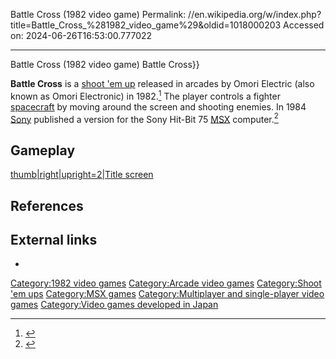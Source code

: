 Battle Cross (1982 video game)
Permalink: //en.wikipedia.org/w/index.php?title=Battle_Cross_%281982_video_game%29&oldid=1018000203
Accessed on: 2024-06-26T16:53:00.777022



------
Battle Cross (1982 video game)
{{Other uses|Battle Cross (disambiguation){{!}}Battle Cross}}
{{More citations needed|date=October 2019}}
{{Infobox video game
|title = Battle Cross
|image = Battle Cross.jpg
|caption = 
|developer = Omori Electric
|publisher = Omori Electric<br>[[Sony]]
|designer=
|released = '''1982:''' Arcade<br>'''1984:''' MSX
|platforms= [[Arcade game|Arcade]], [[MSX]]
|genre = [[Shooter game|Shooter]]
|modes = [[Single-player video game|Single-player]], [[Multiplayer video game|multiplayer]]
}}

'''Battle Cross''' is a [[shoot 'em up]] released in arcades by Omori Electric (also known as Omori Electronic) in 1982.<ref name=klov>{{KLOV game|id=7039|name=Battle Cross}}</ref> The player controls a fighter [[spacecraft]] by moving around the screen and shooting enemies. In 1984 [[Sony]] published a version for the Sony Hit-Bit 75 [[MSX]] computer.<ref name=hitbit>{{cite web |title=Battle Cross Hit-Bit MSX Manual |url=https://archive.org/details/BattleCross |website=archive.org |publisher=Sony |date=1984}}</ref>

==Gameplay==
{{Empty section|date=October 2019}}
[[Image:Battle Cross title.png|thumb|right|upright=2|Title screen]]

==References==
{{reflist}}

==External links==
*{{IAg|arcade_battlex}}

[[Category:1982 video games]]
[[Category:Arcade video games]]
[[Category:Shoot 'em ups]]
[[Category:MSX games]]
[[Category:Multiplayer and single-player video games]]
[[Category:Video games developed in Japan]]


{{shmup-videogame-stub}}
